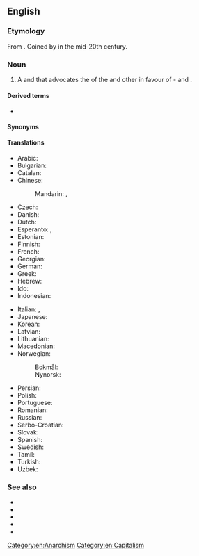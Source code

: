 ==English==

===Etymology===
From {{prefix|en|anarcho|capitalism}}. Coined by {{w|Murray Rothbard}} in the mid-20th century.

===Noun===
{{wikipedia}}
{{wikiquote}}
{{en-noun|head=[[anarcho-]][[capitalism]]|-}}
# {{lb|en|politics|economics}} A {{l|en|political}} and {{l|en|economic}} {{l|en|philosophy}} that advocates the {{l|en|elimination}} of the {{l|en|state}} and other {{l|en|coercive}} {{l|en|institutions}} in favour of {{l|en|individual}} {{l|en|self}}-{{l|en|ownership}} and {{l|en|free market}}.

====Derived terms====
* {{l|en|anarcho-capitalist}}

====Synonyms====
{{col4|en
|ancap
|capitalist anarchism
|private property anarchism
|stateless capitalism
}}

====Translations====
{{trans-top|philosophy that advocates the elimination of the state and a self-regulating free market}}
* Arabic: {{t|ar|لاسلطوية رأسمالية}}
* Bulgarian: {{t|bg|анархокапитализъм|sc=Cyrl|m}}
* Catalan: {{t|ca|anarcocapitalisme|m}}
* Chinese:
*: Mandarin: {{t|cmn|無政府資本主義}}, {{t|cmn|无政府资本主义|tr=wúzhèngfǔ zīběnzhǔyì}}
* Czech: {{t|cs|anarchokapitalismus|m}}
* Danish: {{t|da|anarkokapitalisme|c}}
* Dutch: {{t+|nl|anarchokapitalisme|n}}
* Esperanto: {{t|eo|anarki-kapitalismo}}, {{t|eo|anarkikapitalismo}}
* Estonian: {{t|et|anarhokapitalism}}
* Finnish: {{t+|fi|anarkokapitalismi}}
* French: {{t+|fr|anarcho-capitalisme|m}}
* Georgian: {{t|ka|ანარქო-კაპიტალიზმი}}
* German: {{t|de|Anarchokapitalismus|m}}
* Greek: {{t+|el|αναρχοκαπιταλισμός|m}}
* Hebrew: {{t|he|אנרכו־קפיטליזם|alt=אנרכו-קפיטליזם|m}}
* Ido: {{t|io|anarkio-kapitalismo}}
* Indonesian: {{t|id|anarko kapitalisme}}
{{trans-mid}}
* Italian: {{t+|it|anarcocapitalismo|m}}, {{t+|it|anarco-capitalismo|m}}
* Japanese: {{t|ja|無政府資本主義|sc=Jpan}}
* Korean: {{t|ko|아나코 자본주의|sc=Kore}}
* Latvian: {{t|lv|anarhokapitālisms|m}}
* Lithuanian: {{t|lt|anarchokapitalizmas|m}}
* Macedonian: {{t|mk|анархокапитализам|m}}
* Norwegian:
*: Bokmål: {{t|nb|anarkokapitalisme|m}}
*: Nynorsk: {{t|nn|anarkokapitalisme|m}}
* Persian: {{t|fa|آنارکو-کاپیتالیسم|sc=fa-Arab}}
* Polish: {{t+|pl|anarchokapitalizm|m-in}}
* Portuguese: {{t|pt|anarcocapitalismo|m}}
* Romanian: {{t|ro|anarho-capitalism|n}}
* Russian: {{t+|ru|анархо-капитали́зм|sc=Cyrl}}
* Serbo-Croatian: {{t|sh|anarho-kapitalizam|m}}
* Slovak: {{t|sk|anarchokapitalizmus|m}}
* Spanish: {{t+|es|anarcocapitalismo|m}}
* Swedish: {{t+|sv|anarkokapitalism|c}}
* Tamil: {{t|ta|அரசழிவு முதலாளித்துவம்|sc=Taml}}
* Turkish: {{t|tr|anarko-kapitalizm}}
* Uzbek: {{t|uz|anarxo-kapitalizm}}
{{trans-bottom}}

===See also===
* {{l|en|agorism}}
* {{l|en|individualist anarchism}}
* {{l|en|libertarianism}}
* {{l|en|Rothbardian}}
* {{l|en|voluntaryism}}

[[Category:en:Anarchism]]
[[Category:en:Capitalism]]